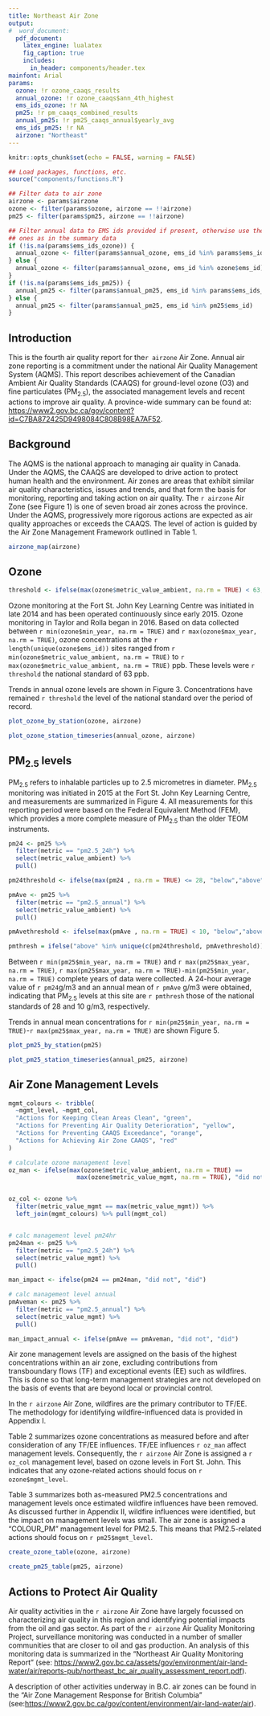 ```yaml
---
title: Northeast Air Zone
output: 
#  word_document: 
  pdf_document:
    latex_engine: lualatex
    fig_caption: true
    includes:
      in_header: components/header.tex
mainfont: Arial
params:
  ozone: !r ozone_caaqs_results
  annual_ozone: !r ozone_caaqs$ann_4th_highest
  ems_ids_ozone: !r NA
  pm25: !r pm_caaqs_combined_results
  annual_pm25: !r pm25_caaqs_annual$yearly_avg
  ems_ids_pm25: !r NA
  airzone: "Northeast"
---
```


<!-- Load functions, filter data to airzone -->

```r
knitr::opts_chunk$set(echo = FALSE, warning = FALSE)

## Load packages, functions, etc.
source("components/functions.R")

## Filter data to air zone
airzone <- params$airzone
ozone <- filter(params$ozone, airzone == !!airzone)
pm25 <- filter(params$pm25, airzone == !!airzone)

## Filter annual data to EMS ids provided if present, otherwise use the same
## ones as in the summary data
if (!is.na(params$ems_ids_ozone)) {
  annual_ozone <- filter(params$annual_ozone, ems_id %in% params$ems_ids_ozone)
} else {
  annual_ozone <- filter(params$annual_ozone, ems_id %in% ozone$ems_id)
}
if (!is.na(params$ems_ids_pm25)) {
  annual_pm25 <- filter(params$annual_pm25, ems_id %in% params$ems_ids_pm25)
} else {
  annual_pm25 <- filter(params$annual_pm25, ems_id %in% pm25$ems_id)
}

```

## Introduction

This is the fourth air quality report for the`r airzone` Air Zone. Annual air zone reporting is a commitment under the national Air Quality Management System (AQMS). This report describes achievement of the Canadian Ambient Air Quality Standards (CAAQS) for ground-level ozone (O3) and fine particulates (PM~2.5~), the associated management levels and recent actions to improve air quality. A province-wide summary can be found at: <https://www2.gov.bc.ca/gov/content?id=C7BA872425D9498084C808B98EA7AF52>.


## Background

The AQMS is the national approach to managing air quality in Canada. Under the AQMS, the CAAQS are developed to drive action to protect human health and the environment. Air zones are areas that exhibit similar air quality characteristics, issues and trends, and that form the basis for monitoring, reporting and taking action on air quality. The `r airzone` Air Zone (see Figure 1) is one of seven broad air zones across the province. Under the AQMS, progressively more rigorous actions are expected as air quality approaches or exceeds the CAAQS. The level of action is guided by the Air Zone Management Framework outlined in Table 1. 

<!-- Airzone map-->

```r

airzone_map(airzone)

```

## Ozone

```r

threshold <- ifelse(max(ozone$metric_value_ambient, na.rm = TRUE) < 63, "below","above")

```


Ozone monitoring at the Fort St. John Key Learning Centre was initiated in late 2014 and has been operated continuously since early 2015. Ozone monitoring in Taylor and Rolla began in 2016. Based on data collected between `r min(ozone$min_year, na.rm = TRUE)` and `r max(ozone$max_year, na.rm = TRUE)`, ozone concentrations at the `r length(unique(ozone$ems_id))` sites ranged from 
`r min(ozone$metric_value_ambient, na.rm = TRUE)` to `r max(ozone$metric_value_ambient, na.rm = TRUE)` ppb. These levels were `r threshold` the national standard of 63 ppb. 

Trends in annual ozone levels are shown in Figure 3. Concentrations have remained `r threshold` the level of the national standard over the period of record. 

<!-- Ozone by station -->

```r
plot_ozone_by_station(ozone, airzone)

```

<!-- Annual trends in ozone concentrations -->

```r

plot_ozone_station_timeseries(annual_ozone, airzone)

```

## PM$_{2.5}$ levels

PM~2.5~ refers to inhalable particles up to 2.5 micrometres in diameter. PM~2.5~ monitoring was initiated in 2015 at the Fort St. John Key Learning Centre, and measurements are summarized in Figure 4. All measurements for this reporting period were based on the Federal Equivalent Method (FEM), which provides a more complete measure of PM~2.5~ than the older TEOM instruments. 

```r
pm24 <- pm25 %>%
  filter(metric == "pm2.5_24h") %>%
  select(metric_value_ambient) %>%
  pull()

pm24threshold <- ifelse(max(pm24 , na.rm = TRUE) <= 28, "below","above")

pmAve <- pm25 %>%
  filter(metric == "pm2.5_annual") %>%
  select(metric_value_ambient) %>%
  pull()

pmAvethreshold <- ifelse(max(pmAve , na.rm = TRUE) < 10, "below","above")

pmthresh = ifelse("above" %in% unique(c(pm24threshold, pmAvethreshold)), "above", "below")

```


Between `r min(pm25$min_year, na.rm = TRUE)` and `r max(pm25$max_year, na.rm = TRUE)`, `r max(pm25$max_year, na.rm = TRUE)-min(pm25$min_year, na.rm = TRUE)` complete years of data were collected.  A 24-hour average value of `r pm24`g/m3 and an annual mean of `r pmAve` g/m3 were obtained,  indicating that PM~2.5~ levels at this site are `r pmthresh` those of the national standards of 28 and 10 g/m3, respectively. 


Trends in annual mean concentrations for `r min(pm25$min_year, na.rm = TRUE)`-`r max(pm25$max_year, na.rm = TRUE)` are shown Figure 5. 

<!-- PM2.5 by station -->

```r
plot_pm25_by_station(pm25)
```

<!-- PM Annual trends in PM 2.5 -->

```r
plot_pm25_station_timeseries(annual_pm25, airzone)
```

## Air Zone Management Levels

```r

mgmt_colours <- tribble(
  ~mgmt_level, ~mgmt_col,
  "Actions for Keeping Clean Areas Clean", "green",
  "Actions for Preventing Air Quality Deterioration", "yellow",
  "Actions for Preventing CAAQS Exceedance", "orange",
  "Actions for Achieving Air Zone CAAQS", "red"
)

# calculate ozone management level 
oz_man <- ifelse(max(ozone$metric_value_ambient, na.rm = TRUE) == 
                   max(ozone$metric_value_mgmt, na.rm = TRUE), "did not", "did")


oz_col <- ozone %>%
  filter(metric_value_mgmt == max(metric_value_mgmt)) %>% 
  left_join(mgmt_colours) %>% pull(mgmt_col)


# calc management level pm24hr
pm24man <- pm25 %>%
  filter(metric == "pm2.5_24h") %>%
  select(metric_value_mgmt) %>%
  pull()

man_impact <- ifelse(pm24 == pm24man, "did not", "did")

# calc management level annual 
pmAveman <- pm25 %>%
  filter(metric == "pm2.5_annual") %>%
  select(metric_value_mgmt) %>%
  pull()

man_impact_annual <- ifelse(pmAve == pmAveman, "did not", "did")


```


Air zone management levels are assigned on the basis of the highest concentrations within an air zone, excluding contributions from transboundary flows (TF) and exceptional events (EE) such as wildfires. This is done so that long-term management strategies are not developed on the basis of events that are beyond local or provincial control. 

In the `r airzone` Air Zone, wildfires are the primary contributor to TF/EE. The methodology for identifying wildfire-influenced data is provided in Appendix I. 

Table 2 summarizes ozone concentrations as measured before and after consideration of any TF/EE influences. TF/EE influences `r oz_man` affect management levels. Consequently, the `r airzone`  Air Zone is assigned a `r oz_col `  management level, based on ozone levels in Fort St. John. This indicates that any ozone-related actions should focus on `r ozone$mgmt_level`.

Table 3 summarizes both as-measured PM2.5 concentrations and management levels once estimated wildfire influences have been removed. As discussed further in Appendix II, wildfire influences were identified, but the impact on management levels was small. The air zone is assigned a "COLOUR_PM" management level for PM2.5. This means that PM2.5-related actions should focus on `r pm25$mgmt_level `.

<!-- Summary of ozone concentrations as measured and air zone management levels -->

```r
create_ozone_table(ozone, airzone)
```

<!-- Summary of PM2.5 concentrations as measured and air zone management levels -->

```r
create_pm25_table(pm25, airzone)
```

## Actions to Protect Air Quality


Air quality activities in the `r airzone` Air Zone have largely focussed on characterizing air quality in this region and identifying potential impacts from the oil and gas sector. As part of the `r airzone` Air Quality Monitoring Project, surveillance monitoring was conducted in a number of smaller communities that are closer to oil and gas production. An analysis of this monitoring data is summarized in the "Northeast Air Quality Monitoring Report" (see: <https://www2.gov.bc.ca/assets/gov/environment/air-land-water/air/reports-pub/northeast_bc_air_quality_assessment_report.pdf>). 

A description of other activities underway in B.C. air zones can be found in the "Air Zone Management Response for British Columbia" (see:<https://www2.gov.bc.ca/gov/content/environment/air-land-water/air>). 

